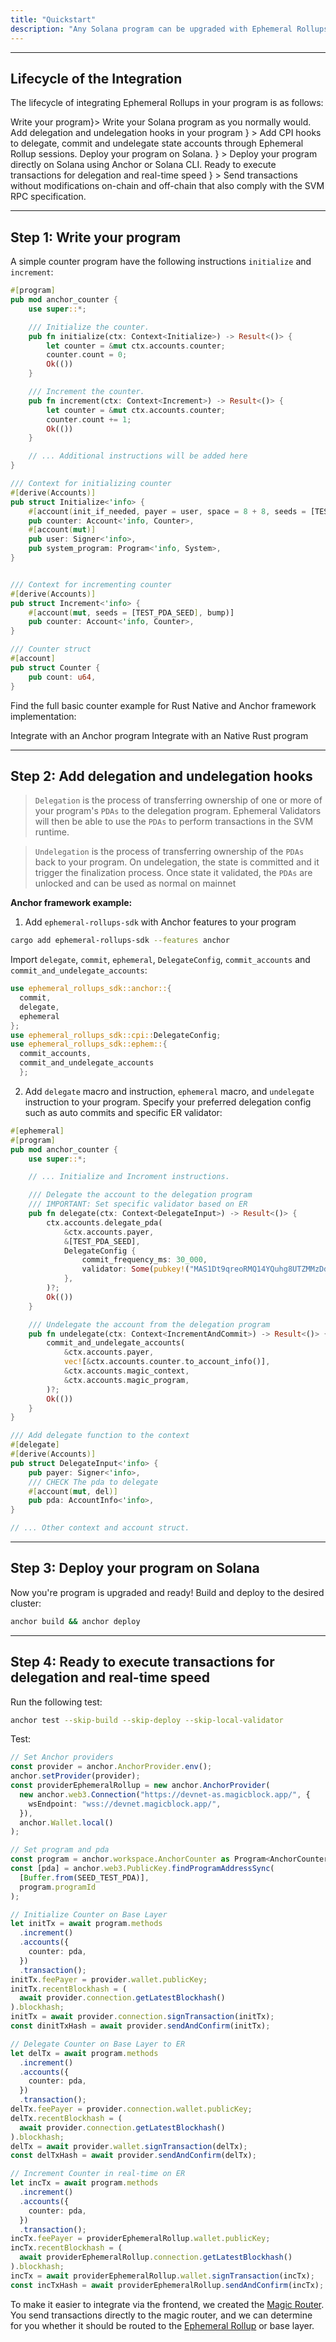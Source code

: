 ```yaml
---
title: "Quickstart"
description: "Any Solana program can be upgraded with Ephemeral Rollups by adding delegation capabilities."
---
```



---

## Lifecycle of the Integration

The lifecycle of integrating Ephemeral Rollups in your program is as follows:

<Steps>
  <Step title={<a href="#step-1%3A-write-your-program">Write your program</a>}>
    Write your Solana program as you normally would.
  </Step>
  <Step
    title={
      <a href="#step-2%3A-add-delegation-and-undelegation-hooks">
        Add delegation and undelegation hooks in your program
      </a>
    }
  >
    Add CPI hooks to delegate, commit and undelegate state accounts through
    Ephemeral Rollup sessions.
  </Step>
  <Step
    title={
      <a href="#step-3%3A-deploy-your-program-on-solana">
        Deploy your program on Solana.
      </a>
    }
  >
    Deploy your program directly on Solana using Anchor or Solana CLI.
  </Step>
  <Step
    title={
      <a href="#step-4%3A-ready-to-execute-transactions-for-delegation-and-real-time-speed">
        Ready to execute transactions for delegation and real-time speed
      </a>
    }
  >
    Send transactions without modifications on-chain and off-chain that also
    comply with the SVM RPC specification.
  </Step>
</Steps>

---

## Step 1: Write your program

A simple counter program have the following instructions `initialize` and `increment`:

```rust
#[program]
pub mod anchor_counter {
    use super::*;

    /// Initialize the counter.
    pub fn initialize(ctx: Context<Initialize>) -> Result<()> {
        let counter = &mut ctx.accounts.counter;
        counter.count = 0;
        Ok(())
    }

    /// Increment the counter.
    pub fn increment(ctx: Context<Increment>) -> Result<()> {
        let counter = &mut ctx.accounts.counter;
        counter.count += 1;
        Ok(())
    }

    // ... Additional instructions will be added here
}

/// Context for initializing counter
#[derive(Accounts)]
pub struct Initialize<'info> {
    #[account(init_if_needed, payer = user, space = 8 + 8, seeds = [TEST_PDA_SEED], bump)]
    pub counter: Account<'info, Counter>,
    #[account(mut)]
    pub user: Signer<'info>,
    pub system_program: Program<'info, System>,
}


/// Context for incrementing counter
#[derive(Accounts)]
pub struct Increment<'info> {
    #[account(mut, seeds = [TEST_PDA_SEED], bump)]
    pub counter: Account<'info, Counter>,
}

/// Counter struct
#[account]
pub struct Counter {
    pub count: u64,
}
```

Find the full basic counter example for Rust Native and Anchor framework implementation:

<CardGroup cols={2}>
<Card
  title="Anchor"
  icon="anchor"
  href="/pages/ephemeral-rollups-ers/how-to-guide/anchor"
  iconType="duotone"
>
  Integrate with an Anchor program
</Card>
<Card
  title="Native Rust"
  icon="rust"
  href="/pages/ephemeral-rollups-ers/how-to-guide/rust"
  iconType="duotone"
>
  Integrate with an Native Rust program
</Card>

</CardGroup>

---

## Step 2: Add delegation and undelegation hooks

> `Delegation` is the process of transferring ownership of one or more of your program's `PDAs` to the delegation program. Ephemeral Validators will then be able to use the `PDAs` to perform transactions in the SVM runtime.

> `Undelegation` is the process of transferring ownership of the `PDAs` back to your program. On undelegation, the state is committed and it trigger the finalization process. Once state it validated, the `PDAs` are unlocked and can be used as normal on mainnet

**Anchor framework example:**

1. Add `ephemeral-rollups-sdk` with Anchor features to your program

```bash
cargo add ephemeral-rollups-sdk --features anchor
```

Import `delegate`, `commit`, `ephemeral`, `DelegateConfig`, `commit_accounts` and `commit_and_undelegate_accounts`:

```rust
use ephemeral_rollups_sdk::anchor::{
  commit,
  delegate,
  ephemeral
};
use ephemeral_rollups_sdk::cpi::DelegateConfig;
use ephemeral_rollups_sdk::ephem::{
  commit_accounts,
  commit_and_undelegate_accounts
  };
```

2. Add `delegate` macro and instruction, `ephemeral` macro, and `undelegate` instruction to your program. Specify your preferred delegation config such as auto commits and specific ER validator:

<Validators />

```rust
#[ephemeral]
#[program]
pub mod anchor_counter {
    use super::*;

    // ... Initialize and Incroment instructions.

    /// Delegate the account to the delegation program
    /// IMPORTANT: Set specific validator based on ER
    pub fn delegate(ctx: Context<DelegateInput>) -> Result<()> {
        ctx.accounts.delegate_pda(
            &ctx.accounts.payer,
            &[TEST_PDA_SEED],
            DelegateConfig {
                commit_frequency_ms: 30_000,
                validator: Some(pubkey!("MAS1Dt9qreoRMQ14YQuhg8UTZMMzDdKhmkZMECCzk57")),
            },
        )?;
        Ok(())
    }

    /// Undelegate the account from the delegation program
    pub fn undelegate(ctx: Context<IncrementAndCommit>) -> Result<()> {
        commit_and_undelegate_accounts(
            &ctx.accounts.payer,
            vec![&ctx.accounts.counter.to_account_info()],
            &ctx.accounts.magic_context,
            &ctx.accounts.magic_program,
        )?;
        Ok(())
    }
}

/// Add delegate function to the context
#[delegate]
#[derive(Accounts)]
pub struct DelegateInput<'info> {
    pub payer: Signer<'info>,
    /// CHECK The pda to delegate
    #[account(mut, del)]
    pub pda: AccountInfo<'info>,
}

// ... Other context and account struct.
```

---

## Step 3: Deploy your program on Solana

Now you're program is upgraded and ready! Build and deploy to the desired cluster:

```bash
anchor build && anchor deploy
```

---

## Step 4: Ready to execute transactions for delegation and real-time speed

Run the following test:

```bash
anchor test --skip-build --skip-deploy --skip-local-validator
```

Test:

```typescript
// Set Anchor providers
const provider = anchor.AnchorProvider.env();
anchor.setProvider(provider);
const providerEphemeralRollup = new anchor.AnchorProvider(
  new anchor.web3.Connection("https://devnet-as.magicblock.app/", {
    wsEndpoint: "wss://devnet.magicblock.app/",
  }),
  anchor.Wallet.local()
);

// Set program and pda
const program = anchor.workspace.AnchorCounter as Program<AnchorCounter>;
const [pda] = anchor.web3.PublicKey.findProgramAddressSync(
  [Buffer.from(SEED_TEST_PDA)],
  program.programId
);

// Initialize Counter on Base Layer
let initTx = await program.methods
  .increment()
  .accounts({
    counter: pda,
  })
  .transaction();
initTx.feePayer = provider.wallet.publicKey;
initTx.recentBlockhash = (
  await provider.connection.getLatestBlockhash()
).blockhash;
initTx = await provider.connection.signTransaction(initTx);
const dinitTxHash = await provider.sendAndConfirm(initTx);

// Delegate Counter on Base Layer to ER
let delTx = await program.methods
  .increment()
  .accounts({
    counter: pda,
  })
  .transaction();
delTx.feePayer = provider.connection.wallet.publicKey;
delTx.recentBlockhash = (
  await provider.connection.getLatestBlockhash()
).blockhash;
delTx = await provider.wallet.signTransaction(delTx);
const delTxHash = await provider.sendAndConfirm(delTx);

// Increment Counter in real-time on ER
let incTx = await program.methods
  .increment()
  .accounts({
    counter: pda,
  })
  .transaction();
incTx.feePayer = providerEphemeralRollup.wallet.publicKey;
incTx.recentBlockhash = (
  await providerEphemeralRollup.connection.getLatestBlockhash()
).blockhash;
incTx = await providerEphemeralRollup.wallet.signTransaction(incTx);
const incTxHash = await providerEphemeralRollup.sendAndConfirm(incTx);
```

To make it easier to integrate via the frontend, we created the [Magic Router](/pages/ephemeral-rollups-ers/introduction/magic-router). You send transactions directly to the magic router, and we can determine for you whether it should be routed to the [Ephemeral Rollup](/pages/ephemeral-rollups-ers/introduction/ephemeral-rollup) or base layer.

<Endpoints />
